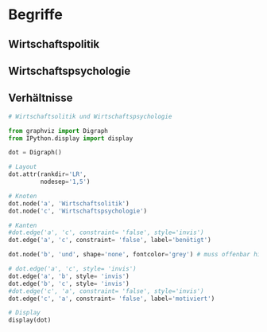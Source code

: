 # Begriffe

## Wirtschaftspolitik 

## Wirtschaftspsychologie

## Verhältnisse 

```python

# Wirtschaftsolitik und Wirtschaftspsychologie

from graphviz import Digraph
from IPython.display import display

dot = Digraph()

# Layout
dot.attr(rankdir='LR',
         nodesep='1,5')

# Knoten
dot.node('a', 'Wirtschaftsolitik')
dot.node('c', 'Wirtschaftspsychologie')

# Kanten
#dot.edge('a', 'c', constraint= 'false', style='invis')
dot.edge('a', 'c', constraint= 'false', label='benötigt')

dot.node('b', 'und', shape='none', fontcolor='grey') # muss offenbar hier eingefügt werden für Verlauf der Pfeile

# dot.edge('a', 'c', style= 'invis')
dot.edge('a', 'b', style= 'invis')
dot.edge('b', 'c', style= 'invis')
#dot.edge('c', 'a', constraint= 'false', style='invis')
dot.edge('c', 'a', constraint= 'false', label='motiviert')

# Display
display(dot)

```